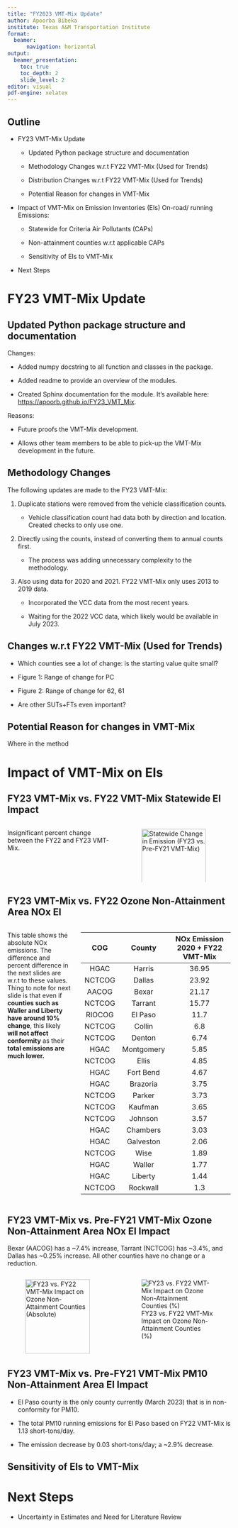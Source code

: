 ```yaml
---
title: "FY2023 VMT-Mix Update"
author: Apoorba Bibeka
institute: Texas A&M Transportation Institute
format: 
  beamer:
      navigation: horizontal
output:
  beamer_presentation:
    toc: true
    toc_depth: 2
    slide_level: 2
editor: visual
pdf-engine: xelatex
---
```


## Outline

-   FY23 VMT-Mix Update

    -   Updated Python package structure and documentation

    -   Methodology Changes w.r.t FY22 VMT-Mix (Used for Trends)

    -   Distribution Changes w.r.t FY22 VMT-Mix (Used for Trends)

    -   Potential Reason for changes in VMT-Mix

-   Impact of VMT-Mix on Emission Inventories (EIs) On-road/ running Emissions:

    -   Statewide for Criteria Air Pollutants (CAPs)

    -   Non-attainment counties w.r.t applicable CAPs
    
    -   Sensitivity of EIs to VMT-Mix

-   Next Steps

# FY23 VMT-Mix Update

## Updated Python package structure and documentation

Changes:

-   Added numpy docstring to all function and classes in the package.

-   Added readme to provide an overview of the modules.

-   Created Sphinx documentation for the module. It's available here: <https://apoorb.github.io/FY23_VMT_Mix>.

Reasons:

-   Future proofs the VMT-Mix development.

-   Allows other team members to be able to pick-up the VMT-Mix development in the future.

## Methodology Changes

The following updates are made to the FY23 VMT-Mix:

1.  Duplicate stations were removed from the vehicle classification counts.

    -   Vehicle classification count had data both by direction and location. Created checks to only use one.
    
2.  Directly using the counts, instead of converting them to annual counts first.

    -   The process was adding unnecessary complexity to the methodology.
    
3.  Also using data for 2020 and 2021. FY22 VMT-Mix only uses 2013 to 2019 data.

    -   Incorporated the VCC data from the most recent years.
    
    -   Waiting for the 2022 VCC data, which likely would be available in July 2023.

## Changes w.r.t FY22 VMT-Mix (Used for Trends)

-   Which counties see a lot of change: is the starting value quite small?

-   Figure 1: Range of change for PC

-   Figure 2: Range of change for 62, 61

-   Are other SUTs+FTs even important?

## Potential Reason for changes in VMT-Mix

Where in the method

# Impact of VMT-Mix on EIs

## FY23 VMT-Mix vs. FY22 VMT-Mix Statewide EI Impact

::: columns
::: {.column width="50%"}
Insignificant percent change between the FY22 and FY23 VMT-Mix.
:::

::: {.column width="50%"}
![Statewide Change in Emission (FY23 vs. FY22 VMT-Mix)](statewide_fy23_fy22_PerDiff.png){alt="Statewide Change in Emission (FY23 vs. Pre-FY21 VMT-Mix)" fig-align="center" width="95%"}
:::
:::

## FY23 VMT-Mix vs. FY22 Ozone Non-Attainment Area NOx EI

```{=tex}
\begingroup
\fontsize{6pt}{7pt}\selectfont
```
::: columns
::: {.column width="30%"}
This table shows the absolute NOx emissions. The difference and percent difference in the next slides are w.r.t to these values. Thing to note for next slide is that even if **counties such as Waller and Liberty have around 10% change**, this likely **will not affect conformity** as their **total emissions are much lower.**
:::

::: {.column width="70%"}
|   COG  |   County   | NOx Emission 2020 + FY22 VMT-Mix |
|:------:|:----------:|:--------------------------------:|
|  HGAC  |   Harris   |               36.95              |
| NCTCOG |   Dallas   |               23.92              |
|  AACOG |    Bexar   |               21.17              |
| NCTCOG |   Tarrant  |               15.77              |
| RIOCOG |   El Paso  |               11.7               |
| NCTCOG |   Collin   |                6.8               |
| NCTCOG |   Denton   |               6.74               |
|  HGAC  | Montgomery |               5.85               |
| NCTCOG |    Ellis   |               4.85               |
|  HGAC  |  Fort Bend |               4.67               |
|  HGAC  |  Brazoria  |               3.75               |
| NCTCOG |   Parker   |               3.73               |
| NCTCOG |   Kaufman  |               3.65               |
| NCTCOG |   Johnson  |               3.57               |
|  HGAC  |  Chambers  |               3.03               |
|  HGAC  |  Galveston |               2.06               |
| NCTCOG |    Wise    |               1.89               |
|  HGAC  |   Waller   |               1.77               |
|  HGAC  |   Liberty  |               1.44               |
| NCTCOG |  Rockwall  |                1.3               |
:::
:::

```{=tex}
\endgroup
```
## FY23 VMT-Mix vs. Pre-FY21 VMT-Mix Ozone Non-Attainment Area NOx EI Impact

Bexar (AACOG) has a ~7.4% increase, Tarrant (NCTCOG) has ~3.4%, and Dallas has ~0.25% increase. All other counties have no change or a reduction.

::: columns
::: {.column width="50%"}
![FY23 vs. FY22 VMT-Mix Impact on Ozone Non-Attainment Counties (Absolute)](nox_nonatt_fy23_fy22_Diff.png){fig-align="center" width="95%"}
:::

::: {.column width="50%"}
![FY23 vs. FY22 VMT-Mix Impact on Ozone Non-Attainment Counties (%)](nox_nonatt_fy23_fy22_PerDiff.png){fig-align="center"}
:::
:::

## FY23 VMT-Mix vs. Pre-FY21 VMT-Mix PM10 Non-Attainment Area EI Impact

-   El Paso county is the only county currently (March 2023) that is in non-conformity for PM10.

-   The total PM10 running emissions for El Paso based on FY22 VMT-Mix is 1.13 short-tons/day.

-   The emission decrease by 0.03 short-tons/day; a ~2.9% decrease.

## Sensitivity of EIs to VMT-Mix

# Next Steps

-    Uncertainty in Estimates and Need for Literature Review